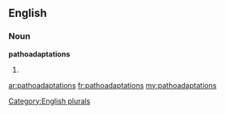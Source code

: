 ==English==

===Noun===
'''pathoadaptations'''

# {{plural of|[[pathoadaptation]]}}

[[Category:English plurals]]

[[ar:pathoadaptations]]
[[fr:pathoadaptations]]
[[my:pathoadaptations]]